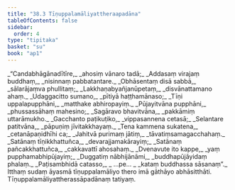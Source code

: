 ```yaml
---
title: "38.3 Tīṇuppalamāliyattheraapadāna"
tableOfContents: false
sidebar:
  order: 4
type: "tipitaka"
basket: "su"
book: "ap1"
---
```



<DynamicBreadcrumb />

<Division number="13" book="ap1">

<Paragraph number="4112" type="verses" book="ap1">
_“Candabhāgānadītīre,_  
_ahosiṃ vānaro tadā;_  
_Addasaṃ virajaṃ buddhaṃ,_  
_nisinnaṃ pabbatantare._  

</Paragraph>

</Division>
<Division number="14" book="ap1">

<Paragraph number="4113" type="verses" book="ap1">
_Obhāsentaṃ disā sabbā,_  
_sālarājaṃva phullitaṃ;_  
_Lakkhaṇabyañjanūpetaṃ,_  
_disvānattamano ahaṃ._  

</Paragraph>

</Division>
<Division number="15" book="ap1">

<Paragraph number="4114" type="verses" book="ap1">
_Udaggacitto sumano,_  
_pītiyā haṭṭhamānaso;_  
_Tīṇi uppalapupphāni,_  
_matthake abhiropayiṃ._  

</Paragraph>

</Division>
<Division number="16" book="ap1">

<Paragraph number="4115" type="verses" book="ap1">
_Pūjayitvāna pupphāni,_  
_phussassāhaṃ mahesino;_  
_Sagāravo bhavitvāna,_  
_pakkāmiṃ uttarāmukho._  

</Paragraph>

</Division>
<Division number="17" book="ap1">

<Paragraph number="4116" type="verses" book="ap1">
_Gacchanto paṭikuṭiko,_  
_vippasannena cetasā;_  
_Selantare patitvāna,_  
_pāpuṇiṃ jīvitakkhayaṃ._  

</Paragraph>

</Division>
<Division number="18" book="ap1">

<Paragraph number="4117" type="verses" book="ap1">
_Tena kammena sukatena,_  
_cetanāpaṇidhīhi ca;_  
_Jahitvā purimaṃ jātiṃ,_  
_tāvatiṃsamagacchahaṃ._  

</Paragraph>

</Division>
<Division number="19" book="ap1">

<Paragraph number="4118" type="verses" book="ap1">
_Satānaṃ tīṇikkhattuñca,_  
_devarajjamakārayiṃ;_  
_Satānaṃ pañcakkhattuñca,_  
_cakkavattī ahosahaṃ._  

</Paragraph>

</Division>
<Division number="20" book="ap1">

<Paragraph number="4119" type="verses" book="ap1">
_Dvenavute ito kappe,_  
_yaṃ pupphamabhipūjayiṃ;_  
_Duggatiṃ nābhijānāmi,_  
_buddhapūjāyidaṃ phalaṃ._  

</Paragraph>

</Division>
<Division number="21" book="ap1">

<Paragraph number="4120" type="verses" book="ap1">
_Paṭisambhidā catasso,_  
_ …pe… _  
_kataṃ buddhassa sāsanaṃ”._  

</Paragraph>

<Paragraph number="4121" book="ap1">
Itthaṃ sudaṃ āyasmā tīṇuppalamāliyo thero imā gāthāyo abhāsitthāti.

</Paragraph>
</Division>

<Paragraph number="4122" type="center" book="ap1">
Tīṇuppalamāliyattherassāpadānaṃ tatiyaṃ.
</Paragraph>